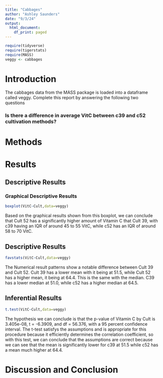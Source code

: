 ```yaml
---
title: "Cabbages"
author: "Ashley Saunders"
date: "9/3/24"
output:
  html_document:
    df_print: paged
---
```


```r
require(tidyverse)
require(tigerstats)
require(MASS)
veggy <- cabbages
```

# Introduction

<!--In this section you explain what you are trying to show.  Where did the data come from?  What is the research or other question you are trying to answer?!-->
 The cabbages data from the MASS package is loaded into a dataframe called veggy. Complete this report by answering the following two questions  
 
### Is there a difference in average VitC between c39 and c52 cultivation methods?  

# Methods

<!--Decide on your methods:  use "variable analysis" or other appropriate descriptors.  Make sure to choose at least one graphical method and at least one numerical method.!-->

# Results

<!--Divide this section into two sub-sections:  One for your descriptive  results and one for your inferential results.!-->

## Descriptive Results

### Graphical Descriptive Results

<!--Graphical results here.  Make sure to show your code.  Provide appropriate labels for axes, giving units if possible, and provide a good title for the graph, too.  Use the graphical results to describe the patterns if any that exist in the data as focused toward the research question!-->
```r
boxplot(VitC~Cult,data=veggy)
```

Based on the graphical results shown from this boxplot, we can conclude that Cult 52 has a significantly higher amount of Vitamin C that Cult 39, with c39 having an IQR of around 45 to 55 VitC, while c52 has an IQR of around 58 to 70 VitC.

## Descriptive Results

<!--Numerical results go here. Use the numerical results to describe the patterns if any that exist in the data as focused toward the research question!-->
```r
favstats(VitC~Cult,data=veggy)
```
The Numerical result patterns show a notable difference between Cult 39 and Cult 52. Cult 39 has a lower mean with it being at 51.5, while Cult 52 has a higher mean, it being at 64.4. This is the same with the median. C39 has a lower median at 51.0, while c52 has a higher median at 64.5. 

## Inferential Results

<!--State hypothesis clearly.  Make sure your discussion of the inferential test covers all the aspects that the test output produces, such as test statistic, p-value etc.  Make a decision about the null hypothesis, explain the assumptions on which the selected test/procedure was based, and why the chosen procedure satisfys the assumptions and is appropriate to answer the research question!-->
```r
t.test(VitC~Cult,data=veggy)
```
The hypothesis we can conclude is that the p-value of Vitamin C by Cult is 3.405e-08, t = -6.3909, and df = 56.376, with a 95 percent confidence interval. The t-test satisfys the assumptions and is appropriate for this procedure because it efficiently determines the correlation coefficient, so with this test, we can conclude that the assumptions are correct because we can see that the mean is significantly lower for c39 at 51.5 while c52 has a mean much higher at 64.4.  

# Discussion and Conclusion

<!--Discussion and conclusion here.  If you found a relationship be sure to consider whether the relationship occurs because one of the variavbles causes the other, or whether they perhasps are related for some other reason.  Watch the chapter 6 videos from the GeorgeTown videos collection.!-->
